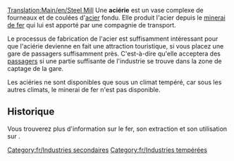 [[Translation:Main/en/Steel Mill]]{{en/-}}
{{Template:Industries/Fr
|image=Steelmill.png
|nom=Aciérie
|climats=[[Main/en/Climat/Fr#Tempéré|Tempéré]]
|accepte=[[Main/fr/Minerai de fer|Minerai de fer]]
|produit=[[Main/fr/Acier|Acier]]
}}
Une '''aciérie''' est un vase complexe de fourneaux et de coulées d'[[Main/fr/Acier|acier]] fondu. Elle produit l'acier depuis le [[Main/fr/Minerai de fer|minerai de fer]] qui lui est apporté par une compagnie de transport.

Le processus de fabrication de l'acier est suffisamment intéressant pour que l'aciérie devienne en fait une attraction touristique, si vous placez une gare de passagers suffisamment près. C'est-à-dire qu'elle acceptera des [[Main/fr/Passagers|passagers]] si une partie suffisante de l'industrie se trouve dans la zone de captage de la gare.

Les aciéries ne sont disponibles que sous un climat tempéré, car sous les autres climats, le minerai de fer n'est pas disponible.

==Historique==
Vous trouverez plus d'information sur le fer, son extraction et son utilisation sur [http://www.wikipedia.org/wiki/fr:Aciérie ].

[[Category:fr/Industries secondaires]]
[[Category:fr/Industries tempérées]]
